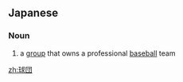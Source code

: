 ==Japanese==
{{ja-kanjitab|きゅう|だん|yomi=o}}

===Noun===
{{ja-noun|きゅうだん|kyu=球團}}

# a [[group]] that owns a professional [[baseball]] team

[[zh:球団]]